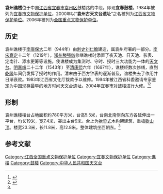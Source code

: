 {{coord|27|47|49|N|114|22|41|E|display=title|scale:10000}}
{{文物保护单位
| 级别 = 全国
| 名称 = 袁州谯楼
| 图片 = 
| 编号 = 6-606
| 分类 = 古建筑
| 时代 = [[宋|宋]]至[[清|清]]
| 所在 = [[江西省|江西省]][[宜春市|宜春市]]
| 登录 = 2006年 
}}
'''袁州谯楼'''位于中国[[江西省|江西省]][[宜春市|宜春市]][[袁州区|袁州区]]鼓楼路的中段，即现'''宜春鼓楼'''。1984年被列为[[宜春市文物保护单位|宜春市文物保护单位]]，2000年以“'''袁州古天文台遗址'''”之名被列为[[江西省文物保护单位|江西省文物保护单位]]。2006年被列为[[全国重点文物保护单位|全国重点文物保护单位]]。

== 历史 ==
袁州谯楼于[[南唐|南唐]][[保大_(南唐)|保大]]二年（944年）由[[刺史|刺史]][[刘仁瞻|刘仁瞻]]建造，属袁州府署的一部分。[[南宋|南宋]][[嘉定_(南宋)|嘉定]]十二年（1219年），[[知州|知州]][[滕强恕|滕强恕]]修缮谯楼时添置了夜天池、日天池、影表、定南针、添水更筹等设施，使谯楼成为集测时、守时、授时三大功能为一体的[[天文台|天文台]]。[[明朝|明]][[嘉靖|嘉靖]]二十二年（1543年）至[[清|清]][[康熙|康熙]]六年（1667年），谯楼经数次修缮，直到[[乾隆|乾隆]]年间仍发挥了授时的作用。清末由于西方钟表的逐渐普及，谯楼失去了作用并日渐衰败。1983年江西省文化厅拨款予以维修。1994年被江西省科委邀请专家鉴定为中国现存最早的地方时间天文台遗址。2004年宜春市对鼓楼进行大修。<ref name="刘建鹏">{{cite journal |title=袁州谯楼建筑修缮艺术初探 |author=刘建鹏, 刘国旗 |journal=江西建材 |year=2005 |volume= |issue=4 |pages=32 |url=http://www.cqvip.com/qk/94851x/2005004/20773248.html }}</ref><ref>{{cite journal |title=袁州谯楼研究：我国现存最早的从事时间工作的地方天文台 |author=薄树人, 栾杏丽 |journal=自然科学史研究 |year=1995 |volume= |issue=1 |pages= |url=http://www.cqvip.com/qk/90972x/199501/1635132.html }}</ref>

== 形制 ==
袁州谯楼楼台占地面积约780平方米，台高5.5米，台南北南侧向东方各延伸出一平台，均长19米，宽7.4米，突出主台9米。台上为[[抬梁式|抬梁式]]木构架建筑，重檐[[歇山顶|歇山顶]]。楼宽23.3米，长11.8米，高12.8米。整体建筑坐西朝东。<ref name="刘建鹏"/>

== 参考文献 ==
{{reflist}}
{{江西全国重点文物保护单位}}

{{DEFAULTSORT:Y}}
[[Category:江西全国重点文物保护单位|Category:江西全国重点文物保护单位]]
[[Category:宜春文物保护单位|Category:宜春文物保护单位]]
[[Category:谯楼|Category:谯楼]]
[[Category:鼓楼|Category:鼓楼]]
[[Category:中华人民共和国天文台|Category:中华人民共和国天文台]]